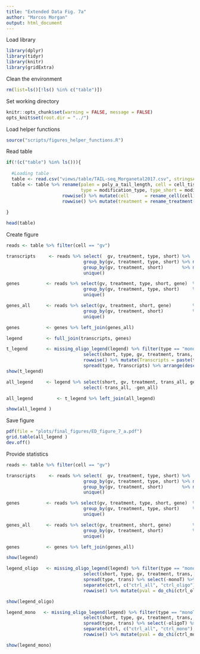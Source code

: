 ```yaml
---
title: "Extended Data Fig. 7a"
author: "Marcos Morgan"
output: html_document
---
```


Load library
```r
library(dplyr)
library(tidyr)
library(knitr)
library(gridExtra)
```

Clean the environment
```r
rm(list=ls()[!ls() %in% c("table")])
```

Set working directory
```r
knitr::opts_chunk$set(warning = FALSE, message = FALSE)
opts_knit$set(root.dir = "../")
```

Load helper functions
```r
source("scripts/figures_helper_functions.R")
```

Read table
```r

if(!(c("table") %in% ls())){
  
  #Loading table
  table <- read.csv("views/table/TAIL-seq_Morganetal2017.csv", stringsAsFactors=FALSE)
  table <- table %>% rename(palen = poly_a_tail_length, cell = cell_tissue, mod = modification, short = short_tail, 
                            type = modification_type, type_short = modification_type_short, gv = gv_upregulated) %>% 
                     rowwise() %>% mutate(cell      = rename_cell(cell)) %>%
                     rowwise() %>% mutate(treatment = rename_treatment(cell, treatment)) %>% ungroup()
  
} 

head(table)
```

Create figure 
```r
reads <- table %>% filter(cell == "gv")

transcripts     <- reads %>% select(  gv, treatment, type, short) %>% 
                             group_by(gv, treatment, type, short) %>% mutate(trans = n())      %>% ungroup() %>%
                             group_by(gv, treatment, short)       %>% mutate(trans_all = n())  %>% ungroup() %>%
                             unique()

genes          <- reads %>% select(gv, treatment, type, short, gene)  %>% unique() %>%  select(-gene)   %>%        
                             group_by(gv, treatment, type, short)     %>% mutate(gen     = n()) %>% ungroup() %>%
                             unique()

genes_all      <- reads %>% select(gv, treatment, short, gene)        %>% unique() %>%  select(-gene)   %>%              
                             group_by(gv, treatment, short)           %>% mutate(gen_all = n()) %>% ungroup() %>%
                             unique()

genes          <- genes %>% left_join(genes_all)

legend         <- full_join(transcripts, genes)

t_legend       <- missing_oligo_legend(legend) %>% filter(type == "monoT" | type == "oligoT") %>% arrange(type, gv, short, treatment) %>%
                             select(short, type, gv, treatment, trans, gen)  %>%
                             rowwise() %>% mutate(Transcripts = paste(trans, " (", gen, ")", sep="")) %>% select(-trans, -gen)  %>%
                             spread(type, Transcripts) %>% arrange(desc(short), desc(gv), treatment)
show(t_legend)

all_legend     <- legend %>% select(short, gv, treatment, trans_all, gen_all) %>% unique() %>% mutate(Total = paste(trans_all, " (", gen_all, ")", sep="")) %>% 
                             select(-trans_all, -gen_all) 

all_legend         <- t_legend %>% left_join(all_legend)

show(all_legend )
```

Save figure
```r
pdf(file = "plots/final_figures/ED_figure_7_a.pdf")
grid.table(all_legend ) 
dev.off()
```

Provide statistics
```r
reads <- table %>% filter(cell == "gv")

transcripts     <- reads %>% select(  gv, treatment, type, short) %>% 
                             group_by(gv, treatment, type, short) %>% mutate(trans = n())      %>% ungroup() %>%
                             group_by(gv, treatment, short)       %>% mutate(trans_all = n())  %>% ungroup() %>%
                             unique()

genes          <- reads %>% select(gv, treatment, type, short, gene)  %>% unique() %>%  select(-gene)   %>%        
                             group_by(gv, treatment, type, short)     %>% mutate(gen     = n()) %>% ungroup() %>%
                             unique()

genes_all      <- reads %>% select(gv, treatment, short, gene)        %>% unique() %>%  select(-gene)   %>%              
                             group_by(gv, treatment, short)           %>% mutate(gen_all = n()) %>% ungroup() %>%
                             unique()

genes          <- genes %>% left_join(genes_all)

show(legend)

legend_oligo   <- missing_oligo_legend(legend) %>% filter(type == "monoT" | type == "oligoT") %>% arrange(type, gv, short, treatment) %>%
                             select(short, type, gv, treatment, trans, trans_all)  %>% arrange(desc(short), desc(gv), treatment) %>% 
                             spread(type, trans) %>% select(-monoT) %>% unite(all_oligo, trans_all, oligoT) %>% spread(treatment, all_oligo) %>%
                             separate(ctrl, c("ctrl_all", "ctrl_oligo"), convert = TRUE) %>% separate(dcko, c("dcko_all", "dcko_oligo"), convert = TRUE) %>%
                             rowwise() %>% mutate(pval = do_chi(ctrl_oligo, dcko_oligo, ctrl_all, dcko_all)) 

show(legend_oligo)

legend_mono   <- missing_oligo_legend(legend) %>% filter(type == "monoT" | type == "oligoT") %>% arrange(type, gv, short, treatment) %>%
                             select(short, type, gv, treatment, trans, trans_all)  %>% arrange(desc(short), desc(gv), treatment) %>% 
                             spread(type, trans) %>% select(-oligoT) %>% unite(all_oligo, trans_all, monoT) %>% spread(treatment, all_oligo) %>%
                             separate(ctrl, c("ctrl_all", "ctrl_mono"), convert = TRUE) %>% separate(dcko, c("dcko_all", "dcko_mono"), convert = TRUE) %>%
                             rowwise() %>% mutate(pval = do_chi(ctrl_mono, dcko_mono, ctrl_all, dcko_all)) 

show(legend_mono)
```

```r

```


